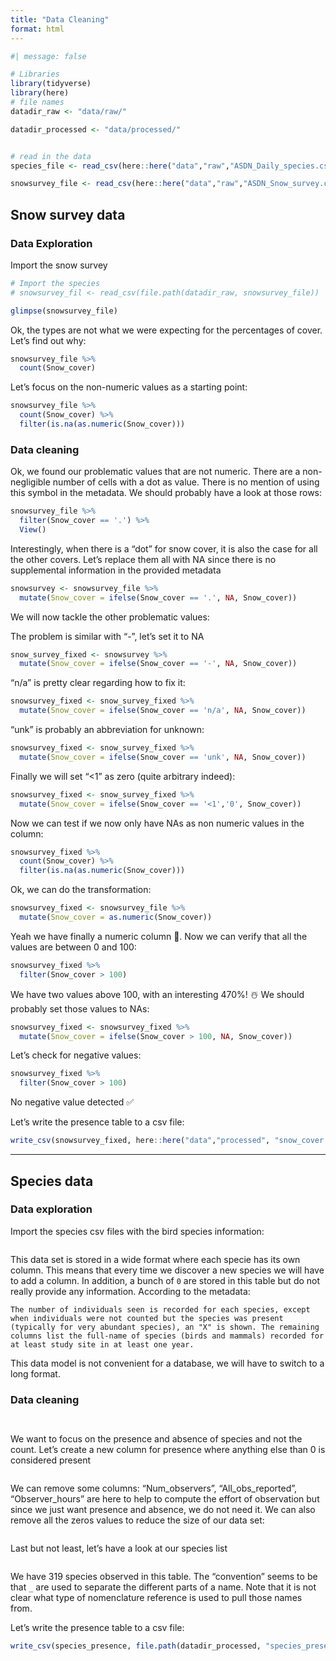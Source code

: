```yaml
---
title: "Data Cleaning"
format: html
---
```


```r
#| message: false  

# Libraries
library(tidyverse)
library(here)
# file names
datadir_raw <- "data/raw/"

datadir_processed <- "data/processed/"


# read in the data
species_file <- read_csv(here::here("data","raw","ASDN_Daily_species.csv"))

snowsurvey_file <- read_csv(here::here("data","raw","ASDN_Snow_survey.csv"))
```

## Snow survey data

### Data Exploration

Import the snow survey

```r
# Import the species
# snowsurvey_fil <- read_csv(file.path(datadir_raw, snowsurvey_file))

glimpse(snowsurvey_file)

```

Ok, the types are not what we were expecting for the percentages of cover. Let's find out why:

```r
snowsurvey_file %>% 
  count(Snow_cover)
```

Let's focus on the non-numeric values as a starting point:

```r
snowsurvey_file %>% 
  count(Snow_cover) %>% 
  filter(is.na(as.numeric(Snow_cover)))
```

### Data cleaning

Ok, we found our problematic values that are not numeric. There are a non-negligible number of cells with a dot as value. There is no mention of using this symbol in the metadata. We should probably have a look at those rows:

```r
snowsurvey_file %>% 
  filter(Snow_cover == '.') %>% 
  View()
```

Interestingly, when there is a "dot" for snow cover, it is also the case for all the other covers. Let's replace them all with NA since there is no supplemental information in the provided metadata

```r
snowsurvey <- snowsurvey_file %>% 
  mutate(Snow_cover = ifelse(Snow_cover == '.', NA, Snow_cover))
```

We will now tackle the other problematic values:

The problem is similar with "-", let's set it to NA

```r
snow_survey_fixed <- snowsurvey %>% 
  mutate(Snow_cover = ifelse(Snow_cover == '-', NA, Snow_cover))
```

"n/a" is pretty clear regarding how to fix it:

```r
snowsurvey_fixed <- snow_survey_fixed %>% 
  mutate(Snow_cover = ifelse(Snow_cover == 'n/a', NA, Snow_cover))
```

"unk" is probably an abbreviation for unknown:

```r
snowsurvey_fixed <- snow_survey_fixed %>% 
  mutate(Snow_cover = ifelse(Snow_cover == 'unk', NA, Snow_cover))
```

Finally we will set "\<1" as zero (quite arbitrary indeed):

```r
snowsurvey_fixed <- snow_survey_fixed %>% 
  mutate(Snow_cover = ifelse(Snow_cover == '<1','0', Snow_cover))
```

Now we can test if we now only have NAs as non numeric values in the column:

```r
snowsurvey_fixed %>% 
  count(Snow_cover) %>% 
  filter(is.na(as.numeric(Snow_cover)))
```

Ok, we can do the transformation:

```r
snowsurvey_fixed <- snowsurvey_file %>% 
  mutate(Snow_cover = as.numeric(Snow_cover))
```

Yeah we have finally a numeric column 🎉. Now we can verify that all the values are between 0 and 100:

```r
snowsurvey_fixed %>% 
  filter(Snow_cover > 100)
```

We have two values above 100, with an interesting 470%! ☃️ We should probably set those values to NAs:

```r
snowsurvey_fixed <- snowsurvey_fixed %>% 
  mutate(Snow_cover = ifelse(Snow_cover > 100, NA, Snow_cover))
```

Let's check for negative values:

```r
snowsurvey_fixed %>% 
  filter(Snow_cover > 100)
```

No negative value detected ✅

Let's write the presence table to a csv file:

```r
write_csv(snowsurvey_fixed, here::here("data","processed", "snow_cover.csv"))
```

<hr>

## Species data

### Data exploration

Import the species csv files with the bird species information:

```r

```

This data set is stored in a wide format where each specie has its own column. This means that every time we discover a new species we will have to add a column. In addition, a bunch of `0` are stored in this table but do not really provide any information. According to the metadata:

```         
The number of individuals seen is recorded for each species, except when individuals were not counted but the species was present (typically for very abundant species), an "X" is shown. The remaining columns list the full-name of species (birds and mammals) recorded for at least study site in at least one year.
```

This data model is not convenient for a database, we will have to switch to a long format.

### Data cleaning

```r

```

```r

```

We want to focus on the presence and absence of species and not the count. Let's create a new column for presence where anything else than 0 is considered present

```r

```

We can remove some columns: "Num_observers", "All_obs_reported", "Observer_hours" are here to help to compute the effort of observation but since we just want presence and absence, we do not need it. We can also remove all the zeros values to reduce the size of our data set:

```r

```

Last but not least, let's have a look at our species list

```r

```

We have 319 species observed in this table. The "convention" seems to be that `_` are used to separate the different parts of a name. Note that it is not clear what type of nomenclature reference is used to pull those names from.

Let's write the presence table to a csv file:

```r
write_csv(species_presence, file.path(datadir_processed, "species_presence.csv"))
```
